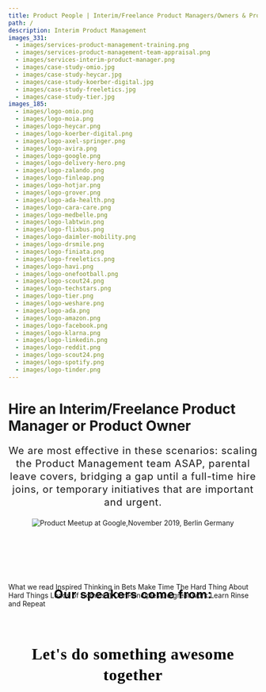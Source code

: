 ```yaml
---
title: Product People | Interim/Freelance Product Managers/Owners & Product Management Community
path: /
description: Interim Product Management
images_331:
  - images/services-product-management-training.png
  - images/services-product-management-team-appraisal.png
  - images/services-interim-product-manager.png
  - images/case-study-omio.jpg
  - images/case-study-heycar.jpg
  - images/case-study-koerber-digital.jpg
  - images/case-study-freeletics.jpg
  - images/case-study-tier.jpg
images_185:
  - images/logo-omio.png
  - images/logo-moia.png
  - images/logo-heycar.png
  - images/logo-koerber-digital.png
  - images/logo-axel-springer.png
  - images/logo-avira.png
  - images/logo-google.png
  - images/logo-delivery-hero.png
  - images/logo-zalando.png
  - images/logo-finleap.png
  - images/logo-hotjar.png
  - images/logo-grover.png
  - images/logo-ada-health.png
  - images/logo-cara-care.png
  - images/logo-medbelle.png
  - images/logo-labtwin.png
  - images/logo-flixbus.png
  - images/logo-daimler-mobility.png
  - images/logo-drsmile.png
  - images/logo-finiata.png
  - images/logo-freeletics.png
  - images/logo-havi.png
  - images/logo-onefootball.png
  - images/logo-scout24.png
  - images/logo-techstars.png
  - images/logo-tier.png
  - images/logo-weshare.png
  - images/logo-ada.png
  - images/logo-amazon.png
  - images/logo-facebook.png
  - images/logo-klarna.png
  - images/logo-linkedin.png
  - images/logo-reddit.png
  - images/logo-scout24.png
  - images/logo-spotify.png
  - images/logo-tinder.png
---
```


<TopSection
  titleText="Discover and Deliver Great Products. Faster"
  buttonText="Schedule a call"
/>
<Grid container justify="center" id="title">
  <h1>Hire an Interim/Freelance Product Manager or Product Owner </h1>
  <p style="font-size: 20px;
    font-style: normal;
    margin-top: 20px;
    text-align: center;
    font-weight: 400;
    line-height: 26px;
    letter-spacing: 0.833333px;">
    We are most effective in these scenarios: scaling the Product Management team ASAP, parental leave covers, bridging a gap until a full-time hire joins, or temporary initiatives that are important and urgent.
    </p>

</Grid>
<Grid container justify="center" id="clients">
  <Grid item xs={12} md={12}>
    <GridContainer>
      <GridItemImage
        imageURL="images/logo-scout24.png"
        altText="Scout24 logo"
      />
      <GridItemImage
        imageURL="images/logo-tier.png"
        altText="Tier logo"
      />
      <GridItemImage
        imageURL="images/logo-drsmile.png"
        altText="Dr Smile logo"
      />
      <GridItemImage
        imageURL="images/logo-zalando.png"
        altText="Zalando logo"
      />
      <GridItemImage
        imageURL="images/logo-weshare.png"
        altText="WeShare logo"
      />
      <GridItemImage 
        imageURL="images/logo-onefootball.png" 
        altText="OneFootball logo" 
      />
      <GridItemImage 
        imageURL="images/logo-freeletics.png" 
        altText="Freeletics logo" 
      />
      <GridItemImage 
        imageURL="images/logo-techstars.png" 
        altText="TechStars logo" 
      />
      <GridItemImage
        imageURL="images/logo-omio.png"
        altText="Omio GoEuro logo"
      />
      <GridItemImage 
        imageURL="images/logo-heycar.png" 
        altText="heycar logo" 
      />
      <GridItemImage 
        imageURL="images/logo-havi.png" 
        altText="Havi logo" 
      />
      <GridItemImage 
        imageURL="images/logo-finiata.png" 
        altText="Finiata logo" 
      />
    </GridContainer>
  </Grid>
</Grid>
<Grid container justify="center">
  <Grid item xs={12} md={8}>
    <TextSectionSmallTitle
      title="CAPABILITIES"
      text="We do all the hands-on and unglamorous work of a Product Manager/Owner on an Interim basis (3-36 months). We onboard fast, align teams, and deliver outcomes. Sometimes, people use the term Freelance Product Manager/Owner, Contract Product Manager/Owner, or Product Management Consultant for our type of work."
    />
  </Grid>
</Grid>
<Grid container justify="center">
  <Grid item xs={12} lg={4}>
    <ServicesCard
      overlappingBoxText="3-36 months"
      imageURL="images/services-interim-product-manager.png"
      title="Interim* Product Manager or Owner"
      subtitle="Embedded in the team, remote. *Sometimes called a Freelance Product Manager."
    />
  </Grid>
  <Grid item xs={12} lg={4}>
    <ServicesCard
      overlappingBoxText="10-20 days"
      imageURL="images/services-product-management-team-appraisal.png"
      title="Product Assessment"
      subtitle="People, Product, Processes"
    />
  </Grid>
  <Grid item xs={12} lg={4}>
    <ServicesCard
      overlappingBoxText="1-3 days"
      imageURL="images/services-product-management-training.png"
      title="Bespoke Product Management Training"
      subtitle="Discovery, Delivery, Metrics"
    />
  </Grid>
</Grid>
<ButtonBig text="Schedule a call" link="https://calendly.com/productpeople/client" />
<Grid container justify="center">
  <Grid item xs={12} md={8}>
    <TextSectionSmallTitle
      title="CASE STUDIES"
      text="We would say more but we’ve signed an NDA. We’re happy to provide references or more general details about our work."
    />
  </Grid>
</Grid>
<Grid container spacing={40} justify="center">
  <Grid item xs={12} lg={4}>
    <a href=" https://getproductpeople.notion.site/Case-Study-How-Product-People-s-Interim-Product-Manager-Helped-Freeletics-f02dd9b20a2544a792e8194bd4f6e975" target="_blank" rel="noopener noreferrer">
      <CaseStudyCard
        imgHeight={358}
        imgURL="images/case-study-freeletics.jpg"
        title="Freeletics"
        subtitle="Case Study Freeletics"
      />
    </a>
  </Grid>
  <Grid item xs={12} lg={4}>
    <a href="https://www.notion.so/Case-Study-How-Product-People-s-Interim-Product-Manager-Helped-Tier-a9d589a4e3bb4d59bf38f1ce8f9585ea" target="_blank" rel="noopener noreferrer">
      <CaseStudyCard
        imgHeight={358}
        subtitle="Case Study Tier"
        imgURL="images/case-study-tier.jpg"
        title="Tier"
      />
    </a>
  </Grid>
  <Grid item xs={12} lg={4}>
    <a href="https://getproductpeople.notion.site/Case-Study-How-Product-People-s-Interim-Product-Manager-Helped-Omio-Increase-Revenue-In-3-Months-951da72e157e4df881f9a0ce7201b9e9" target="_blank" rel="noopener noreferrer">
      <CaseStudyCard
        imgHeight={358}
        subtitle="Case Study Omio"
        imgURL="images/case-study-omio.jpg"
        title="Omio"
      />
    </a>
  </Grid>
</Grid>
<Grid container justify="center">
  <Grid item xs={12} md={8}>
    <TextSectionSmallTitle
      title="COMMUNITY EVENTS"
      text="Meet our product management community of 7000+ Product People. Our (online) events feature speakers from Google, Amazon, Facebook, LinkedIn, Spotify, Reddit, Tinder, Bumble, Microsoft, Delivery Hero, HelloFresh, Zalando, Ada Health, Headspace, Grover, Uber, Volkswagen, Daimler, Stripe, Klarna, N26, Zoom and more."
    />
  </Grid>
</Grid>
<img
  src="/images/product-meetup-at-google-2019.jpg"
  style="max-width: 100%; position: relative; left: 50%; transform: translateX(-50%)"
  alt="Product Meetup at Google,November 2019, Berlin Germany"
/>

<ButtonBig
  text="Join our community"
  link="https://www.meetup.com/productmanagementpeople/events/"
/>
<h2
  style="
    font-style: normal;
    font-weight: bold;
    font-size: 24px;
    line-height: 32px;
    text-align: center;
    letter-spacing: 1px;
    color: black;
    margin-top: 120px;
    margin-bottom: -40px;
  "
>
  Our speakers come from:
</h2>
<Grid container justify="center">
  <Grid item xs={12} md={12}>
    <GridContainer>
      <GridItemImage imageURL="images/logo-spotify.png" altText="Spotify logo" />
      <GridItemImage imageURL="images/logo-google.png" altText="Google logo" />
      <GridItemImage imageURL="images/logo-amazon.png" altText="Amazon logo" />
      <GridItemImage imageURL="images/logo-linkedin.png" altText="Linkedin logo" />
      <GridItemImage imageURL="images/logo-reddit.png" altText="Reddit logo" />
      <GridItemImage imageURL="images/logo-facebook.png" altText="Facebook logo" />
      <GridItemImage imageURL="images/logo-tinder.png" altText="Tinder logo" />
      <GridItemImage imageURL="images/logo-ada.png" altText="Ada logo" />
      <GridItemImage imageURL="images/logo-flixbus.png" altText="Flixbus logo" />
      <GridItemImage imageURL="images/logo-daimler-mobility.png" altText="Daimler logo" />
      <GridItemImage imageURL="images/logo-grover.png" altText="Grover logo" />
      <GridItemImage imageURL="images/logo-hotjar.png" altText="Hotjar logo" />
      <GridItemImage imageURL="images/logo-finleap.png" altText="Finleap logo" />
      <GridItemImage imageURL="images/logo-delivery-hero.png" altText="Delivery Hero logo" />
      <GridItemImage imageURL="images/logo-klarna.png" altText="Klarna logo" />
    </GridContainer>
  </Grid>
</Grid>
<ButtonBig text="Speak or host" link="https://airtable.com/shrq6BJyVVRky4Po8" />
<Grid container justify="center">
  <Grid item xs={12} md={8}>
    <TextSectionSmallTitle
      title="CULTURE"
      text="We’re a small team of smart people on a mission to help the world build better products."
    />
  </Grid>
</Grid>
<Grid container spacing={40} justify="center">
  <Grid item xs={12} md={4}>
    <CultureCard imageURL="/images/icon-book.png" altText="Culture icon">
      <CultureCardTitle>What we read</CultureCardTitle>
      <CultureCardList>
        <CultureCardListItem>Inspired</CultureCardListItem>
        <CultureCardListItem>Thinking in Bets</CultureCardListItem>
        <CultureCardListItem>Make Time</CultureCardListItem>
        <CultureCardListItem>
          The Hard Thing About
          <br /> Hard Things
        </CultureCardListItem>
        <CultureCardListItem>Loads of Comics :)</CultureCardListItem>
      </CultureCardList>
    </CultureCard>
  </Grid>
  <Grid item xs={12} md={4}>
    <CultureCard
      imageURL="/images/icon-principles.png"
      altText="Principles icon"
    >
      <CultureCardTitle>Our Principles</CultureCardTitle>
      <CultureCardList>
        <CultureCardListItem>Do great work</CultureCardListItem>
        <CultureCardListItem>Learn</CultureCardListItem>
        <CultureCardListItem>Rinse and Repeat</CultureCardListItem>
      </CultureCardList>
    </CultureCard>
  </Grid>
</Grid>
<h2
  style="
font-family: Red Hat Display;
font-weight: 700;
font-size: 32px;
line-height: 42px;
text-align: center;
letter-spacing: 0.8px;
color: #000000;
margin-top: 72px;
"
>
  Let's do something awesome together
</h2>
<ButtonBig
  text="See open positions"
  link="https://productpeople.join.com/"
/>
